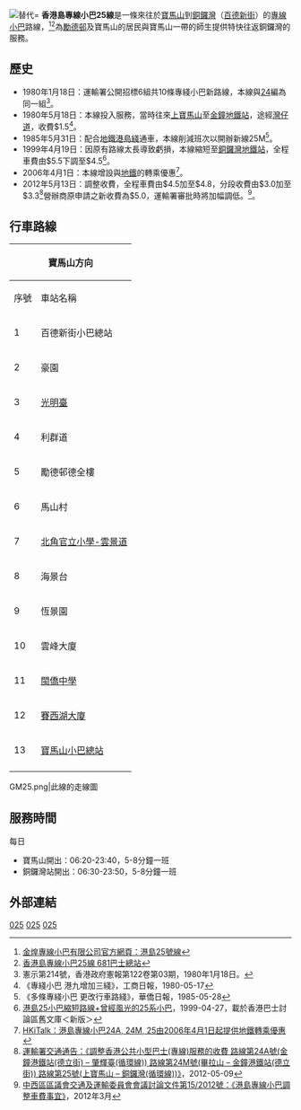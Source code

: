 {{公共汽車路線基礎資訊
|路線名稱=香港島專線小巴25線
|代表圖像=
|代表圖像二=LN4721 Hong Kong Island 25 10-09-2018.jpg
|經營者=金煌專線小巴
|路線用車=[[豐田Coaster|豐田Coaster]]
|路綫資訊=
|起點站=[[寶馬山巴士總站|寶馬山]]
|途經地點=[[勵德邨|勵德邨]]、[[大坑道|大坑道]]
|去程途經地點=
|回程途經地點=
|終點站=[[銅鑼灣|銅鑼灣]]（[[百德新街|百德新街]]）
|路線性質=
|全程行駛里程=
|單程行駛里程=3.5公里
|全程行車時間=
|單程行車時間=10分鐘
|服務時間=
|起點站服務時間=0620-2340
|終點站服務時間=0630-2350
|班次頻率=5-8分
|全程收費=$5
|分段收費站點=
|去程分段收費站點=勵德邨邨榮樓往銅鑼灣：$3.5
|回程分段收費站點=勵德邨德全樓往寶馬山：$3.5
|服務時間以外替代路線=
|主要競爭交通= [[新巴25線|新巴25線]]、[[城巴25A線|城巴25A線]]<BR>[[香港島專線小巴21A線|香港島專線小巴21A線]]
|備註=
}}
[[File:MinibusLN4721,HKI25.jpg|替代=]]
'''香港島專線小巴25線'''是一條來往於[[寶馬山巴士總站|寶馬山]]到[[銅鑼灣|銅鑼灣]]（[[百德新街|百德新街]]）的[[香港小巴|專線小巴]]路線，<ref>[http://hk-pg.com/l25.htm 金煌專線小巴有限公司官方網頁：港島25號線]</ref><ref>[http://www.681busterminal.com/version2/index.php?fi=a201&id=39 香港島專線小巴25線 681巴士總站]</ref>為[[勵德邨|勵德邨]]及寶馬山的居民與寶馬山一帶的師生提供特快往返銅鑼灣的服務。

==歷史==
*1980年1月18日：運輸署公開招標6組共10條專綫小巴新路線，本線與[[香港島專線小巴24M線|24]]編為同一組<ref>憲示第214號，香港政府憲報第122卷第03期，1980年1月18日。</ref>。
*1980年5月18日：本線投入服務，當時往來[[寶馬山公共運輸交匯處|上寶馬山]]至[[金鐘站|金鐘地鐵站]]，途經[[灣仔道|灣仔道]]，收費$1.5<ref>《專綫小巴 港九增加三綫》，工商日報，1980-05-17</ref>。
*1985年5月31日：配合[[地鐵|地鐵]][[港島綫|港島綫]]通車，本線削減班次以開辦新線25M<ref>《多條專綫小巴 更改行車路綫》，華僑日報，1985-05-28</ref>。
*1999年4月19日：因原有路線太長導致虧損，本線縮短至[[銅鑼灣站|銅鑼灣地鐵站]]，全程車費由$5.5下調至$4.5<ref>[http://3asv6.blogspot.com/2009/05/19990427.html#41 港島25小巴縮短路線+曾經風光的25系小巴]，1999-04-27，載於香港巴士討論區舊文庫＜新版＞</ref>。
*2006年4月1日：本線增設與[[地鐵|地鐵]]的轉乘優惠<ref>[http://hkitalk.net/HKiTalk2/viewthread.php?tid=71403 HKiTalk：港島專線小巴24A, 24M, 25由2006年4月1日起提供地鐵轉乘優惠]</ref>。
*2012年5月13日：調整收費，全程車費由$4.5加至$4.8，分段收費由$3.0加至$3.3<ref>[http://www.td.gov.hk/tc/traffic_notices/index_id_29775.html 運輸署交通通告：《調整香港公共小型巴士(專線)服務的收費 路線第24A號(金鐘港鐵站(德立街) – 肇輝臺(循環線)) 路線第24M號(畢拉山 – 金鐘港鐵站(德立街)) 路線第25號(上寶馬山 – 銅鑼灣(循環線))》]，2012-05-09</ref>營辦商原申請之新收費為$5.0，運輸署審批時將加幅調低。<ref>[http://www.districtcouncils.gov.hk/central/doc/tc/committee_meetings_doc/ttc/20120419-TTC-Paper15-2012.pdf 中西區區議會交通及運輸委員會會議討論文件第15/2012號：《港島專線小巴調整車費事宜》]{{dead link|date=2018年5月 |bot=InternetArchiveBot |fix-attempted=yes }}，2012年3月</ref>。

==行車路線==
{| class="wikitable" style="text-align: center"
! colspan=3 | 寶馬山方向 !! colspan=3 | 銅鑼灣（百德新街）方向
|-
! 序號 !! 車站名稱 !! 街道 !! 序號 !! 車站名稱 !! 街道
|-
|1|| colspan="2" |百德新街小巴總站||1|| colspan="2" |[[寶馬山公共運輸交匯處|寶馬山小巴總站]]
|-
|2||豪園|| rowspan="3" |[[大坑道|大坑道]]||2||慧翠道|| rowspan="3" |[[寶馬山道|寶馬山道]]
|-
|3||[[光明臺|光明臺]]||3||豐林閣
|-
|4||利群道||4||賽西湖大廈
|-
|5||勵德邨德全樓||勵德邨道||5||[[中華基督教會桂華山中學|桂華山中學]]|| rowspan="5" |[[雲景道|雲景道]]
|-
|6||馬山村|| rowspan="2" |[[怡景道|怡景道]]||6||峰景大廈
|-
|7||[[北角官立小學（雲景道）|北角官立小學-雲景道]]||7||富麗園
|-
|8||海景台|| rowspan="4" |[[雲景道|雲景道]]||8||萬德閣
|-
|9||恆景園||9||雲景台
|-
|10||雲峰大廈||10||[[北角官立小學（雲景道）|北角官立小學-雲景道]]|| rowspan="2" |[[怡景道|怡景道]]
|-
|11||[[閩僑中學|閩僑中學]]||11||馬山村
|-
|12||[[賽西湖大廈|賽西湖大廈]]||[[寶馬山道|寶馬山道]]||12||[[勵德邨|勵德邨德全樓]]|| rowspan="2" |勵德邨道
|-
|13|| colspan="2" |[[寶馬山公共運輸交匯處|寶馬山小巴總站]]||13||[[勵德邨|勵德邨邨榮樓]]
|-
| colspan="3" rowspan="4" | ||14||利群道|| rowspan="3" |大坑道
|-
|15||[[光明臺|光明臺]]
|-
|16||豪園
|-
|17||百德新街小巴總站||百德新街
|}

<gallery>
GM25.png|此線的走線圖
</gallery>

==服務時間==
每日

* 寶馬山開出：06:20-23:40，5-8分鐘一班
* 銅鑼灣站開出：06:30-23:50，5-8分鐘一班

==外部連結==
{{reflist}}

{{香港東區小巴路線列表}}
{{灣仔區小巴路線列表}}

[[Category:香港島小巴路線|025]]
[[Category:東區小巴路線_(香港)|025]]
[[Category:灣仔區小巴路線|025]]